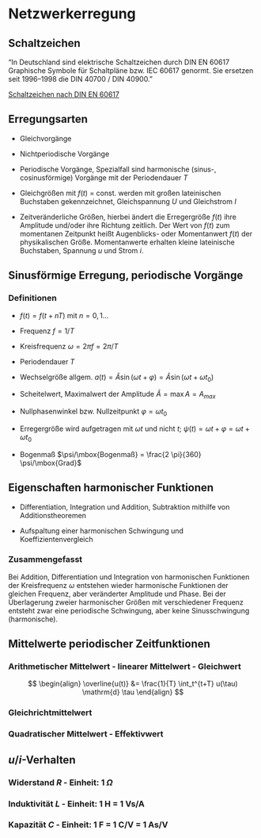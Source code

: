 # Netzwerkerregung

## Schaltzeichen

"In Deutschland sind elektrische Schaltzeichen durch DIN EN 60617 Graphische Symbole für Schaltpläne bzw. IEC 60617
 genormt. Sie ersetzen seit 1996–1998 die DIN 40700 / DIN 40900."

[Schaltzeichen nach DIN EN 60617](https://de.wikipedia.org/wiki/Liste_der_Schaltzeichen_%28Elektrik/Elektronik%29#Ideale_Stromkreise)


## Erregungsarten

* Gleichvorgänge

* Nichtperiodische Vorgänge

* Periodische Vorgänge, Spezialfall sind harmonische (sinus-, cosinusförmige) Vorgänge mit der Periodendauer $T$

* Gleichgrößen mit $f(t)$ = const. werden mit großen lateinischen Buchstaben gekennzeichnet, Gleichspannung $U$ und
  Gleichstrom $I$ 
  
* Zeitveränderliche Größen, hierbei ändert die Erregergröße $f(t)$ ihre Amplitude und/oder ihre Richtung zeitlich. Der
  Wert von $f(t)$ zum momentanen Zeitpunkt heißt Augenblicks- oder Momentanwert $f(t)$ der physikalischen
  Größe. Momentanwerte erhalten kleine lateinische Buchstaben, Spannung $u$ und Strom $i$. 


## Sinusförmige Erregung, periodische Vorgänge

::: {.callout-note}

### Definitionen

* $f(t)=f(t+nT)$ mit $n=0, 1 ...$

* Frequenz $f=1/T$

* Kreisfrequenz $\omega=2\pi f = 2\pi/T$

* Periodendauer $T$

* Wechselgröße allgem. $a(t)=\hat{A} \sin (\omega t +\varphi) = \hat{A} \sin(\omega t + \omega t_0)$

* Scheitelwert, Maximalwert der Amplitude $\hat{A}=\max{A}=A_{max}$

* Nullphasenwinkel bzw. Nullzeitpunkt $\varphi=\omega t_0$

* Erregergröße wird aufgetragen mit $\omega t$ und nicht $t$; $\psi(t) = \omega t + \varphi = \omega t + \omega t_0$

* Bogenmaß $\psi/\mbox{Bogenmaß} = \frac{2 \pi}{360} \psi/\mbox{Grad}$
:::


## Eigenschaften harmonischer Funktionen

* Differentiation, Integration und Addition, Subtraktion mithilfe von Additionstheoremen

* Aufspaltung einer harmonischen Schwingung und Koeffizientenvergleich

::: {.callout-note} 

### Zusammengefasst

Bei Addition, Differentiation und Integration von harmonischen Funktionen der Kreisfrequenz $\omega$
entstehen wieder harmonische Funktionen der gleichen Frequenz, aber veränderter Amplitude und Phase. Bei der
Überlagerung zweier harmonischer Größen mit verschiedener Frequenz entsteht zwar eine periodische Schwingung, aber
keine Sinusschwingung (harmonische).
:::

## Mittelwerte periodischer Zeitfunktionen

::: {.callout-note} 

### Arithmetischer Mittelwert - linearer Mittelwert - Gleichwert

$$
\begin{align}
\overline{u(t)} &= \frac{1}{T} \int_t^{t+T} u(\tau) \mathrm{d} \tau
\end{align}
$$
:::

::: {.callout-note} 

### Gleichrichtmittelwert

\begin{align}
\overline{\lvert u(t) \lvert} &= \frac{1}{T} \int_t^{t+T} \lvert u(\tau) \lvert \mathrm{d} \tau
\end{align}
:::

::: {.callout-note} 

### Quadratischer Mittelwert - Effektivwert

\begin{align}
U_{eff} = \sqrt{\overline{u^2(t)}} &= \sqrt{\frac{1}{T} \int_t^{t+T} u^2(\tau) \mathrm{d} \tau}
\end{align}
:::

## $u/i$-Verhalten

::: {.callout-note} 

### Widerstand $R$ - Einheit: 1 $\Omega$

\begin{align}
u(t) &= R \cdot i(t) \\
&= R \cdot \hat{I} \sin(\omega t + \varphi_i) \\
&= \hat{U} \sin(\omega t + \varphi_u)
\end{align}
:::

::: {.callout-note}

### Induktivität $L$ - Einheit: 1 H = 1 Vs/A

\begin{align}
u(t) &= L \cdot \frac{di_L(t)}{dt} \\
&= \omega L \cdot \hat{I} \cos(\omega t + \varphi_i) \\
&= \omega L \hat{I} \sin(\omega t + \varphi_i + \frac{\pi}{2})
\end{align}
:::

::: {.callout-note} 

### Kapazität $C$ - Einheit: 1 F = 1 C/V = 1 As/V

\begin{align}
i(t) &= C \cdot \frac{du_C(t)}{dt} \\
&= \omega C \cdot \hat{U} \cos(\omega t + \varphi_u) \\
&= \omega C \hat{U} \sin(\omega t + \varphi_u + \frac{\pi}{2})
\end{align}
:::
